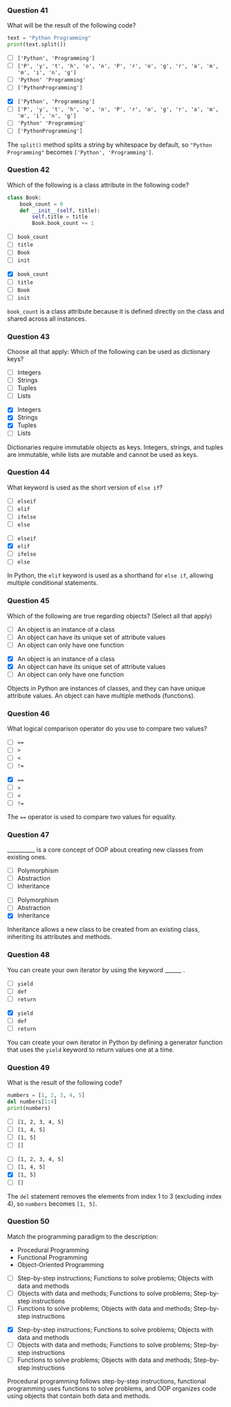 ### Question 41 {.question}

::: {.smaller-75}
What will be the result of the following code?

```python
text = "Python Programming"
print(text.split())
```

::: {.r-stack}

::: {.absolute .left-0 .top-0 width=100%}
- [ ] `['Python', 'Programming']`
- [ ] `['P', 'y', 't', 'h', 'o', 'n', 'P', 'r', 'o', 'g', 'r', 'a', 'm', 'm', 'i', 'n', 'g']`
- [ ] `'Python' 'Programming'`
- [ ] `['PythonProgramming']`
:::

::: {.fragment .fade-in .absolute .left-0 .top-0 width=100%}
- [x] `['Python', 'Programming']`
- [ ] `['P', 'y', 't', 'h', 'o', 'n', 'P', 'r', 'o', 'g', 'r', 'a', 'm', 'm', 'i', 'n', 'g']`
- [ ] `'Python' 'Programming'`
- [ ] `['PythonProgramming']`


::: {.explanation}
The `split()` method splits a string by whitespace by default, so `"Python Programming"` becomes `['Python', 'Programming']`.
:::
:::
:::
:::

### Question 42 {.question}

Which of the following is a class attribute in the following code?

```python
class Book:
    book_count = 0
    def __init__(self, title):
        self.title = title
        Book.book_count += 1
```

::: {.r-stack}

::: {.absolute .left-0 .top-0 width=100%}
- [ ] `book_count`
- [ ] `title`
- [ ] `Book`
- [ ] `init`
:::

::: {.fragment .fade-in .absolute .left-0 .top-0 width=100%}
- [x] `book_count`
- [ ] `title`
- [ ] `Book`
- [ ] `init`


::: {.explanation}
`book_count` is a class attribute because it is defined directly on the class and shared across all instances.
:::
:::
:::

### Question 43 {.question}

Choose all that apply: Which of the following can be used as dictionary keys?

::: {.r-stack}

::: {.absolute .left-0 .top-0 width=100%}
- [ ] Integers
- [ ] Strings
- [ ] Tuples
- [ ] Lists
:::

::: {.fragment .fade-in .absolute .left-0 .top-0 width=100%}
- [x] Integers
- [x] Strings
- [x] Tuples
- [ ] Lists


::: {.explanation}
Dictionaries require immutable objects as keys. Integers, strings, and tuples are immutable, while lists are mutable and cannot be used as keys.
:::
:::
:::

### Question 44 {.question}

What keyword is used as the short version of `else if`?

::: {.r-stack}

::: {.absolute .left-0 .top-0 width=100%}
- [ ] `elseif`
- [ ] `elif`
- [ ] `ifelse`
- [ ] `else`
:::

::: {.fragment .fade-in .absolute .left-0 .top-0 width=100%}
- [ ] `elseif`
- [x] `elif`
- [ ] `ifelse`
- [ ] `else`


::: {.explanation}
In Python, the `elif` keyword is used as a shorthand for `else if`, allowing multiple conditional statements.
:::
:::
:::

### Question 45 {.question}

Which of the following are true regarding objects? (Select all that apply)

::: {.r-stack}

::: {.absolute .left-0 .top-0 width=100%}
- [ ] An object is an instance of a class
- [ ] An object can have its unique set of attribute values
- [ ] An object can only have one function
:::

::: {.fragment .fade-in .absolute .left-0 .top-0 width=100%}
- [x] An object is an instance of a class
- [x] An object can have its unique set of attribute values
- [ ] An object can only have one function


::: {.explanation}
Objects in Python are instances of classes, and they can have unique attribute values. An object can have multiple methods (functions).
:::
:::
:::

### Question 46 {.question}

What logical comparison operator do you use to compare two values?

::: {.r-stack}

::: {.absolute .left-0 .top-0 width=100%}
- [ ] `==`
- [ ] `>`
- [ ] `<`
- [ ] `!=`
:::

::: {.fragment .fade-in .absolute .left-0 .top-0 width=100%}
- [x] `==`
- [ ] `>`
- [ ] `<`
- [ ] `!=`


::: {.explanation}
The `==` operator is used to compare two values for equality.
:::
:::
:::

### Question 47 {.question}

__________ is a core concept of OOP about creating new classes from existing ones.

::: {.r-stack}

::: {.absolute .left-0 .top-0 width=100%}
- [ ] Polymorphism
- [ ] Abstraction
- [ ] Inheritance
:::

::: {.fragment .fade-in .absolute .left-0 .top-0 width=100%}
- [ ] Polymorphism
- [ ] Abstraction
- [x] Inheritance


::: {.explanation}
Inheritance allows a new class to be created from an existing class, inheriting its attributes and methods.
:::
:::
:::

### Question 48 {.question}

You can create your own iterator by using the keyword ______ .

::: {.r-stack}

::: {.absolute .left-0 .top-0 width=100%}
- [ ] `yield`
- [ ] `def`
- [ ] `return`
:::

::: {.fragment .fade-in .absolute .left-0 .top-0 width=100%}
- [x] `yield`
- [ ] `def`
- [ ] `return`


::: {.explanation}
You can create your own iterator in Python by defining a generator function that uses the `yield` keyword to return values one at a time.
:::
:::
:::

### Question 49 {.question}

What is the result of the following code?

```python
numbers = [1, 2, 3, 4, 5]
del numbers[1:4]
print(numbers)
```

::: {.r-stack}

::: {.absolute .left-0 .top-0 width=100%}
- [ ] `[1, 2, 3, 4, 5]`
- [ ] `[1, 4, 5]`
- [ ] `[1, 5]`
- [ ] `[]`
:::

::: {.fragment .fade-in .absolute .left-0 .top-0 width=100%}
- [ ] `[1, 2, 3, 4, 5]`
- [ ] `[1, 4, 5]`
- [x] `[1, 5]`
- [ ] `[]`


::: {.explanation}
The `del` statement removes the elements from index 1 to 3 (excluding index 4), so `numbers` becomes `[1, 5]`.
:::
:::
:::

### Question 50 {.question}

::: {.smaller-75}
Match the programming paradigm to the description:

- Procedural Programming
- Functional Programming
- Object-Oriented Programming

::: {.r-stack}

::: {.absolute .left-0 .top-0 width=100%}
- [ ] Step-by-step instructions; Functions to solve problems; Objects with data and methods
- [ ] Objects with data and methods; Functions to solve problems; Step-by-step instructions
- [ ] Functions to solve problems; Objects with data and methods; Step-by-step instructions
:::

::: {.fragment .fade-in .absolute .left-0 .top-0 width=100%}
- [x] Step-by-step instructions; Functions to solve problems; Objects with data and methods
- [ ] Objects with data and methods; Functions to solve problems; Step-by-step instructions
- [ ] Functions to solve problems; Objects with data and methods; Step-by-step instructions


::: {.explanation}
Procedural programming follows step-by-step instructions, functional programming uses functions to solve problems, and OOP organizes code using objects that contain both data and methods.
:::
:::
:::
:::

